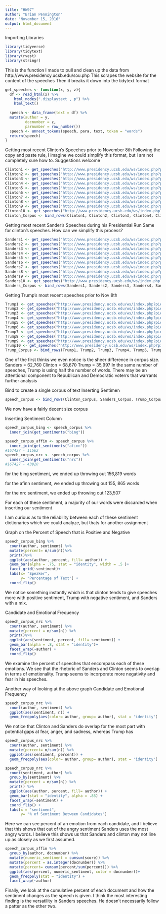 ```yaml
---
title: "HW07"
author: "Brian Pennington"
date: "November 15, 2016"
output: html_document
---
```


Importing Libraries
```r
library(tidyverse)
library(tidytext)
library(rvest)
library(stringr)
```

This is the function I made to pull and clean up the data from http://www.presidency.ucsb.edu/sou.php
This scrapes the website for the content of the speeches
Then it breaks it down into the tidytext format
```r
get_speeches <- function(x, y, z){
  df <- read_html(x) %>%
    html_nodes(".displaytext , p") %>%
    html_text() 
  
  speech <- data_frame(text = df) %>%
  mutate(author = y,
         docnumber = z,
         parnumber = row_number())
  speech <- unnest_tokens(speech, para, text, token = "words")  
  return(speech)
}
```


Getting most recent Clinton's Speeches prior to November 8th
Following the copy and paste rule, I imagine we could simplify this format, but I am not completely sure how to. Suggestions welcome
```r
Clinton1 <- get_speeches("http://www.presidency.ucsb.edu/ws/index.php?pid=119498", "Clinton", "1")
Clinton2 <- get_speeches("http://www.presidency.ucsb.edu/ws/index.php?pid=119502", "Clinton", "2")
Clinton3 <- get_speeches("http://www.presidency.ucsb.edu/ws/index.php?pid=119501", "Clinton", "3")
Clinton4 <- get_speeches("http://www.presidency.ucsb.edu/ws/index.php?pid=119500", "Clinton", "4")
Clinton5 <- get_speeches("http://www.presidency.ucsb.edu/ws/index.php?pid=119499", "Clinton", "5")
Clinton6 <- get_speeches("http://www.presidency.ucsb.edu/ws/index.php?pid=119497", "Clinton", "6")
Clinton7 <- get_speeches("http://www.presidency.ucsb.edu/ws/index.php?pid=119157", "Clinton", "7")
Clinton8 <- get_speeches("http://www.presidency.ucsb.edu/ws/index.php?pid=119156", "Clinton", "8")
Clinton9 <- get_speeches("http://www.presidency.ucsb.edu/ws/index.php?pid=119155", "Clinton", "9")
Clinton10 <- get_speeches("http://www.presidency.ucsb.edu/ws/index.php?pid=119154", "Clinton", "10")
Clinton_Corpus <- bind_rows(Clinton1, Clinton2, Clinton3, Clinton4, Clinton5, Clinton6, Clinton7, Clinton8, Clinton9, Clinton10)
```


Getting most recent Sander's Speeches during his Presidential Run
Same for clinton's speeches. How can we simplify this process?
```r
Sanders1 <- get_speeches("http://www.presidency.ucsb.edu/ws/index.php?pid=118045", "Sanders", "1")
Sanders2 <- get_speeches("http://www.presidency.ucsb.edu/ws/index.php?pid=117194", "Sanders", "2")
Sanders3 <- get_speeches("http://www.presidency.ucsb.edu/ws/index.php?pid=117513", "Sanders", "3")
Sanders4 <- get_speeches("http://www.presidency.ucsb.edu/ws/index.php?pid=116694", "Sanders", "4")
Sanders5 <- get_speeches("http://www.presidency.ucsb.edu/ws/index.php?pid=117516", "Sanders", "5")
Sanders6 <- get_speeches("http://www.presidency.ucsb.edu/ws/index.php?pid=117511", "Sanders", "6")
Sanders7 <- get_speeches("http://www.presidency.ucsb.edu/ws/index.php?pid=111440", "Sanders", "7")
Sanders8 <- get_speeches("http://www.presidency.ucsb.edu/ws/index.php?pid=117514", "Sanders", "8")
Sanders9 <- get_speeches("http://www.presidency.ucsb.edu/ws/index.php?pid=117512", "Sanders", "9")
Sanders10 <- get_speeches("http://www.presidency.ucsb.edu/ws/index.php?pid=114496", "Sanders", "10")
Sanders_Corpus <- bind_rows(Sanders1, Sanders2, Sanders3, Sanders4, Sanders5, Sanders6, Sanders7, Sanders8, Sanders9, Sanders10)
```

Getting Trump's most recent speeches prior to Nov 8th
```r
Trump1 <- get_speeches("http://www.presidency.ucsb.edu/ws/index.php?pid=119182", "Trump", "1")
Trump2 <- get_speeches("http://www.presidency.ucsb.edu/ws/index.php?pid=119181", "Trump", "2")
Trump3 <- get_speeches("http://www.presidency.ucsb.edu/ws/index.php?pid=119188", "Trump", "3")
Trump4 <- get_speeches("http://www.presidency.ucsb.edu/ws/index.php?pid=119187", "Trump", "4")
Trump5 <- get_speeches("http://www.presidency.ucsb.edu/ws/index.php?pid=119186", "Trump", "5")
Trump6 <- get_speeches("http://www.presidency.ucsb.edu/ws/index.php?pid=119185", "Trump", "6")
Trump7 <- get_speeches("http://www.presidency.ucsb.edu/ws/index.php?pid=119184", "Trump", "7")
Trump8 <- get_speeches('http://www.presidency.ucsb.edu/ws/index.php?pid=119183', "Trump", "8")
Trump9 <- get_speeches("http://www.presidency.ucsb.edu/ws/index.php?pid=119174", "Trump", "9")
Trump10 <- get_speeches("http://www.presidency.ucsb.edu/ws/index.php?pid=119172", "Trump", "10")
Trump_Corpus <- bind_rows(Trump1, Trump2, Trump3, Trump4, Trump5, Trump6, Trump7, Trump8, Trump9, Trump10)
```

One of the first thinks we even notice is the sheer difference in corpus size.
Sanders = 62,760
Clinton = 68,670
Trump = 35,997
In the same number of speeches, Trump is using half the number of words. There may be an attentional component to Republican and Democratic voterrs that warrants further analysis

Bind to create a single corpus of text
Inserting Sentimen
```r
speech_corpus <- bind_rows(Clinton_Corpus, Sanders_Corpus, Trump_Corpus)
```
We now have a fairly decent size corpus

Inserting Sentiment Column
```r
speech_corpus_bing <- speech_corpus %>%
  inner_join(get_sentiments("bing"))

speech_corpus_affin <- speech_corpus %>%
  inner_join(get_sentiments("afinn"))
#167427 - 11562
speech_corpus_nrc <- speech_corpus %>%
  inner_join(get_sentiments("nrc"))
#167427 - 43920
```
for the bing sentiment, we ended up throwing out 156,819 words

for the afinn sentiment, we ended up throwing out 155, 865 words

for the nrc sentiment, we ended up throwing out 123,507

For each of these sentiment, a majority of our words were discarded when inserting our sentiment

I am curious as to the reliability between each of these sentiment dictionaries which we could analyze, but thats for another assignment


Graph on the Percent of Speech that is Positive and Negative
```r
speech_corpus_bing %>%
  count(author, sentiment) %>%
  mutate(percent= n/sum(n))%>%
  print()%>%
  ggplot(aes(author, percent, fill= author)) +
  geom_bar(alpha = .75, stat = "identity", width = .5 )+
  facet_grid(~sentiment)+
  labs(x= "Speaker",
       y= "Percentage of Text") +
  coord_flip()
```
We notice something instantly which is that clinton tends to give speeches more with positive sentiment, Trump with negative sentiment, and Sanders with a mix.


Candidate and Emotional Frequency
```r
speech_corpus_nrc %>%
  count(author, sentiment) %>%
  mutate(percent = n/sum(n)) %>%
  print()%>%
  ggplot(aes(sentiment, percent, fill= sentiment)) +
  geom_bar(alpha = .8, stat = "identity")+
  facet_wrap(~author) +
  coord_flip()
```
We examine the percent of speeches that encompass each of these emotions. We see that the rhetoric of Sanders and Clinton seems to overlap in terms of emotionality. Trump seems to incorporate more negativity and fear in his speeches.

Another way of looking at the above graph
Candidate and Emotional Frequency
```r
speech_corpus_nrc %>%
  count(author, sentiment) %>%
  ggplot(aes(sentiment, n)) +
  geom_freqpoly(aes(color= author, group= author), stat = "identity")
```
We notice that Clinton and Sanders do overlap for the most part with potential gaps at fear, anger, and sadness, whereas Trump has 


```r
speech_corpus_nrc %>%
  count(author, sentiment) %>%
  mutate(percent= n/sum(n)) %>%
  ggplot(aes(sentiment, percent)) +
  geom_freqpoly(aes(color= author, group= author), stat = "identity")
```



```r
speech_corpus_nrc %>%
  count(sentiment, author) %>%
  group_by(sentiment) %>%
  mutate(percent = n/sum(n)) %>%
  print() %>%
  ggplot(aes(author, percent, fill= author)) +
  geom_bar(stat = "identity", alpha = .85) +
  facet_wrap(~sentiment) +
  coord_flip() +
  labs(x = "sentiment",
       y= "% of Sentiment Between Candidates")
```
Here we can see percent of an emotion from each candidate, and I believe that this shows that out of the angry sentiment Sanders uses the most angry words. I believe this shows us that Sanders and clinton may not line up as closely as we first assumed.

```r
speech_corpus_affin %>%
  group_by(author, docnumber) %>%
  mutate(numeric_sentiment = cumsum(score)) %>%
  mutate(percent = as.integer(docnumber)) %>%
  mutate(percent= cumsum(percent/sum(percent))) %>%
  ggplot(aes(percent, numeric_sentiment, color = docnumber))+
  geom_freqpoly(stat = "identity") +
  facet_wrap(~author)
```
Finally, we look at the cumulative percent of each document and how the sentiment changes as the speech is given. I think the most interesting finding is the versatility in Sanders speeches. He doesn't necessarily follow a patter as the other two. 
